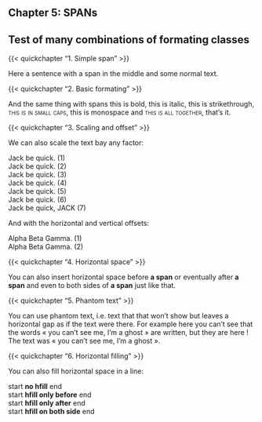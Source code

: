 :::{.chapter}
# Chapter 5: SPANs
## Test of many combinations of formating classes
:::

{{< quickchapter "1. Simple span" >}}

Here a sentence with [a span in the middle]{} and some normal text.

{{< quickchapter "2. Basic formating" >}}

And the same thing with spans [this is bold]{.bold}, [this is italic]{.italic},
[this is strikethrough]{.strikethrough}, [this is in small caps]{.smallcaps},
[this is monospace]{.monospace} and
[this is all together]{.bold .italic .strikethrough .smallcaps}, that's it.

{{< quickchapter "3. Scaling and offset" >}}

We can also scale the text bay any factor:

:::{.noparindent}
| [Jack be quick. (1)]{scale=0.5}
| [Jack be quick. (2)]{scale=0.8}
| [Jack be quick. (3)]{scale=1.0}
| [Jack be quick. (4)]{scale=1.2}
| [Jack be quick. (5)]{scale=1.5}
| [Jack be quick. (6)]{scale=2.5}
| [Jack be quick, JACK (7)]{scale=1.2}
:::

And with the horizontal and vertical offsets:

:::{.noparindent}
| Alpha [Beta]{scale=1.25} Gamma. (1)
| Alpha [Beta]{scale=1.25,8em,1.3\nbs} Gamma. (2)\par
:::

{{< quickchapter "4. Horizontal space" >}}

You can also insert horizontal space before [**a span**]{hspace_before=2cm} or
eventually after [**a span**]{hspace_after=2cm} and even to both sides of
[**a span**]{hspace_both=2cm} just like that.

{{< quickchapter "5. Phantom text" >}}

You can use phantom text, i.e. text that that won't show but leaves a
horizontal gap as if the text were there. For example here you can't see that
the words « [you can't see me, I'm a ghost]{.phantom} » are written, but they
are here ! The text was « you can't see me, I'm a ghost ».

{{< quickchapter "6. Horizontal filling" >}}

You can also fill horizontal space in a line:

:::{.noparindent}
| start **no hfill** end
| start [**hfill only before**]{hfill=before} end
| start [**hfill only after**]{hfill=after} end
| start [**hfill on both side**]{hfill=both} end
:::
